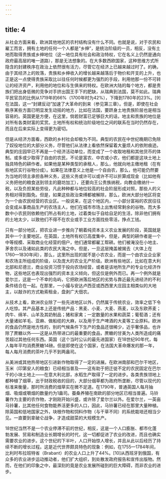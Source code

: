 ```yaml
---
---
---
```

title: 4
---




从社会方面来看，欧洲其他地区的农村结构没有什么不同。也就是说，对于农民和雇工而言，拥有土地的任何一个人都是“乡绅”，是统治阶级的一员，相反，没有土地而取得贵族或乡绅地位（这一地位具有社会和政治特权，它在名义上仍然是通向政府最高层的唯一道路），那是无法想象的。在大多数西欧国家，这种思维方式所隐含的封建秩序在政治上依然很有活力，尽管它在经济上已越来越过时了。的确，由于其经济上的败落，贵族和乡绅收入的增长越来越落后于物价和开支的上升，也正是这一点使得贵族采取比以往任何时候都更为强烈的手段，利用他那一份不可转让的经济资产，利用他的地位和与生俱来的特权。在欧洲大陆的每个地方，都是贵族们把出身低微的竞争对手挤出国王手下的肥缺，从瑞典到法国，莫不如此。瑞典平民官员的比例从1719年的66%（1700年时为42%），下降到1780年的23%。[9]在法国，这一“封建反动”加速了大革命的到来（参见第三章）。但是，即使在社会秩序某些方面已明显发生动摇的地方，比如在法国，要跻身土地贵族阶层也是相当容易的。英国更是方便，在这里，倘若财富已足够巨大的话，地主和贵族的地位是对所有各类财富的奖赏。土地所有权和统治阶级地位之间的联系在当时仍然存在，而且在后来实际上变得更为密切。

但是从经济方面看，西欧的乡村社会却极为不同。典型的农民在中世纪晚期已免除了奴役地位的大部分义务，尽管他们从法律上看依然保留着大量烦人的依附痕迹。典型的庄园早已不再是一个经济活动单位，而变成了一个收取地租和其他货币的体制。或多或少取得了自由的农民，不论是富农、中农或小农，他们都是这块土地上独具特色的耕作者。如果他是某种类型的承租人，那么，他就向地主缴地租（在有些地区实行谷物分成）。如果在法律意义上他是一个自由农，那么，他可能仍然要为当地的领主承担各种义务，这些义务或许可以或许不可以折算成现金（比如他有义务把他的粮食送到领主的磨坊加工），还要向王公贵族纳税，向教会缴纳什一税，以及负担某些劳役，凡此种种都与地位较高的社会阶层形成对照，那些人的义务相对得到豁免。但是，如果这些政治束缚都被解除，那么，欧洲大部分地区将变为一个由农民经营的农业区。一般说来，在这个地区内，一小部分富裕的农民往往会变成从事商品生产的农场主人，他们在城市市场上出售经常剩余的谷物。而大多数中小农民则依赖他们所占有的土地，过着类似于自给自足的生活，除非他们拥有的土地太少，以致他们不得不在农业或手工业方面找些零活，挣点工钱。

只有一部分地区，把农业进一步推向了朝着纯资本主义农业发展的阶段，英国就是其中一个主要地区。在英国，土地所有权已高度集中，但是，典型的耕作者是一个中等规模、采取商业化经营的佃户，他们通常都雇工帮耕。他们被淹没在小地主、茅舍农以及诸如此类的农民大海之中。但是，一旦这层掩盖被揭去（大体上在1760—1830年间），那么，这里所出现的就不是小农农业，而是一个由农业企业家和农场主所组成的阶级，以及庞大的农业无产阶级。欧洲有些地区，比如在意大利北部和尼德兰，商业投资习惯于投向农场经营，或者是该地所生产的专业化经济作物，这些地区也表现出强烈的资本主义倾向，但这仅是例外而已。再一个例外就是爱尔兰，这是一个不幸的岛屿，它把欧洲落后地区的劣势与靠近最先进经济的不利条件结合在一起。在那里，一小撮与安达卢西亚或西西里大庄园主相类似的大地主，以敲诈的方式勒索租金，盘剥广大佃农。

从技术上看，欧洲农业除了一些先进地区以外，仍然属于传统农业，效率之低下令人吃惊。其产品基本上还是传统产品：黑麦、小麦、大麦、燕麦，以及东欧荞麦；肉牛、绵羊、山羊及其奶制品；猪和家禽；一定数量的水果和蔬菜；葡萄酒；还有大量诸如羊毛、亚麻、做船缆的大麻，以及用于生产啤酒的大麦等工业原料。欧洲的食品仍然是地方性的，别的气候条件下生产的食品还很稀少，近乎奢侈品，也许除了蔗糖以外——这是从热带进口的最重要的食品，蔗糖的甘美为人类所造成的痛苦超过其他任何东西。英国（这个当时公认的最先进国家）在18世纪90年代，每人每年平均消费蔗糖14磅。但是即使在这个国家，在法国大革命爆发的那一年，每人每月消费的茶叶几乎不到两盎司。

从美洲或其他热带地区引进新作物取得了一定的进展。在欧洲南部和巴尔干地区，玉米（印第安人的粮食）已经相当普及——这有助于把迁徙不定的农民固定在巴尔干的小块土地上——在意大利北部，水稻生产取得了一定的进步。各类贵族领地上都种植了烟草，出于财政税收的目的，大部分烟草都为政府所垄断，尽管以现代的标准来衡量，那时所消费的烟草实在微不足道。在1790年，普通英国人每月抽烟、吸烟或嚼烟的数量约为1盎司。蚕桑养殖在南欧的部分地区已相当普遍。马铃薯作为主要的农作物，才刚刚开始兴盛，或许除了爱尔兰以外。在爱尔兰，一英亩马铃薯，比其他任何食物能养活更多的人口，因此，马铃薯已经在那里大量种植。除英国和低地国家之外，块根作物和饲料作物（与干草不同）的系统栽培还相当少见。一直要到拿破仑战争，才造成甜菜的大规模生产。

18世纪当然不是一个农业停滞不前的世纪，相反，这是一个人口膨胀、都市化蓬勃发展、贸易和制造业长期增长的时代，这一切都促进了农业的改进，而且也确实需要农业的进步。这个世纪的下半叶，人口开始惊人增长，并且从此以后经历了持续不断的增长过程。这是近代世界颇具特色的现象：例如，在1755—1784年间，比利时布拉班特省（Brabant）的农业人口上升了44%。[10]从西班牙到俄国，有众多的农业进步运动推动者，他们扩大组织，到处散发政府报告和宣传出版物。然而，在他们的印象之中，最深刻的竟是农业发展所碰到的巨大障碍，而非农业的进步。